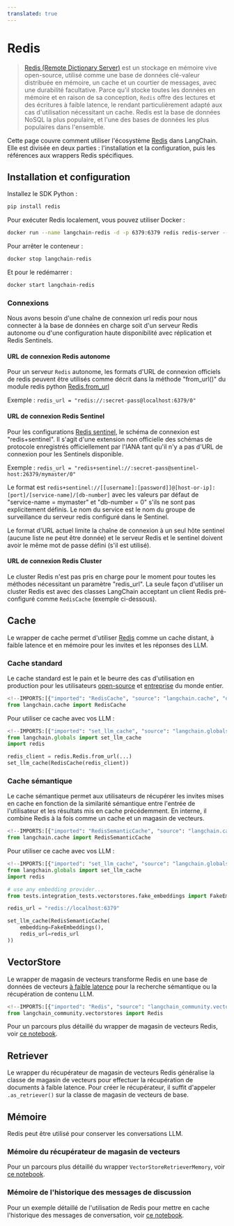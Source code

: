 ```yaml
---
translated: true
---
```


# Redis

>[Redis (Remote Dictionary Server)](https://en.wikipedia.org/wiki/Redis) est un stockage en mémoire vive open-source,
> utilisé comme une base de données clé-valeur distribuée en mémoire, un cache et un courtier de messages, avec une durabilité facultative.
> Parce qu'il stocke toutes les données en mémoire et en raison de sa conception, `Redis` offre des lectures et des écritures à faible latence,
> le rendant particulièrement adapté aux cas d'utilisation nécessitant un cache. Redis est la base de données NoSQL la plus populaire,
> et l'une des bases de données les plus populaires dans l'ensemble.

Cette page couvre comment utiliser l'écosystème [Redis](https://redis.com) dans LangChain.
Elle est divisée en deux parties : l'installation et la configuration, puis les références aux wrappers Redis spécifiques.

## Installation et configuration

Installez le SDK Python :

```bash
pip install redis
```

Pour exécuter Redis localement, vous pouvez utiliser Docker :

```bash
docker run --name langchain-redis -d -p 6379:6379 redis redis-server --save 60 1 --loglevel warning
```

Pour arrêter le conteneur :

```bash
docker stop langchain-redis
```

Et pour le redémarrer :

```bash
docker start langchain-redis
```

### Connexions

Nous avons besoin d'une chaîne de connexion url redis pour nous connecter à la base de données en charge soit d'un serveur Redis autonome
ou d'une configuration haute disponibilité avec réplication et Redis Sentinels.

#### URL de connexion Redis autonome

Pour un serveur `Redis` autonome, les formats d'URL de connexion officiels de redis peuvent être utilisés comme décrit dans la méthode "from_url()" du module redis python
[Redis.from_url](https://redis-py.readthedocs.io/en/stable/connections.html#redis.Redis.from_url)

Exemple : `redis_url = "redis://:secret-pass@localhost:6379/0"`

#### URL de connexion Redis Sentinel

Pour les configurations [Redis sentinel](https://redis.io/docs/management/sentinel/), le schéma de connexion est "redis+sentinel".
Il s'agit d'une extension non officielle des schémas de protocole enregistrés officiellement par l'IANA tant qu'il n'y a pas d'URL de connexion
pour les Sentinels disponible.

Exemple : `redis_url = "redis+sentinel://:secret-pass@sentinel-host:26379/mymaster/0"`

Le format est `redis+sentinel://[[username]:[password]]@[host-or-ip]:[port]/[service-name]/[db-number]`
avec les valeurs par défaut de "service-name = mymaster" et "db-number = 0" s'ils ne sont pas explicitement définis.
Le nom du service est le nom du groupe de surveillance du serveur redis configuré dans le Sentinel.

Le format d'URL actuel limite la chaîne de connexion à un seul hôte sentinel (aucune liste ne peut être donnée) et
le serveur Redis et le sentinel doivent avoir le même mot de passe défini (s'il est utilisé).

#### URL de connexion Redis Cluster

Le cluster Redis n'est pas pris en charge pour le moment pour toutes les méthodes nécessitant un paramètre "redis_url".
La seule façon d'utiliser un cluster Redis est avec des classes LangChain acceptant un client Redis pré-configuré comme `RedisCache`
(exemple ci-dessous).

## Cache

Le wrapper de cache permet d'utiliser [Redis](https://redis.io) comme un cache distant, à faible latence et en mémoire pour les invites et les réponses des LLM.

### Cache standard

Le cache standard est le pain et le beurre des cas d'utilisation en production pour les utilisateurs [open-source](https://redis.io) et [entreprise](https://redis.com) du monde entier.

```python
<!--IMPORTS:[{"imported": "RedisCache", "source": "langchain.cache", "docs": "https://api.python.langchain.com/en/latest/cache/langchain_community.cache.RedisCache.html", "title": "Redis"}]-->
from langchain.cache import RedisCache
```

Pour utiliser ce cache avec vos LLM :

```python
<!--IMPORTS:[{"imported": "set_llm_cache", "source": "langchain.globals", "docs": "https://api.python.langchain.com/en/latest/globals/langchain.globals.set_llm_cache.html", "title": "Redis"}]-->
from langchain.globals import set_llm_cache
import redis

redis_client = redis.Redis.from_url(...)
set_llm_cache(RedisCache(redis_client))
```

### Cache sémantique

Le cache sémantique permet aux utilisateurs de récupérer les invites mises en cache en fonction de la similarité sémantique entre l'entrée de l'utilisateur et les résultats mis en cache précédemment. En interne, il combine Redis à la fois comme un cache et un magasin de vecteurs.

```python
<!--IMPORTS:[{"imported": "RedisSemanticCache", "source": "langchain.cache", "docs": "https://api.python.langchain.com/en/latest/cache/langchain_community.cache.RedisSemanticCache.html", "title": "Redis"}]-->
from langchain.cache import RedisSemanticCache
```

Pour utiliser ce cache avec vos LLM :

```python
<!--IMPORTS:[{"imported": "set_llm_cache", "source": "langchain.globals", "docs": "https://api.python.langchain.com/en/latest/globals/langchain.globals.set_llm_cache.html", "title": "Redis"}]-->
from langchain.globals import set_llm_cache
import redis

# use any embedding provider...
from tests.integration_tests.vectorstores.fake_embeddings import FakeEmbeddings

redis_url = "redis://localhost:6379"

set_llm_cache(RedisSemanticCache(
    embedding=FakeEmbeddings(),
    redis_url=redis_url
))
```

## VectorStore

Le wrapper de magasin de vecteurs transforme Redis en une base de données de vecteurs [à faible latence](https://redis.com/solutions/use-cases/vector-database/) pour la recherche sémantique ou la récupération de contenu LLM.

```python
<!--IMPORTS:[{"imported": "Redis", "source": "langchain_community.vectorstores", "docs": "https://api.python.langchain.com/en/latest/vectorstores/langchain_community.vectorstores.redis.base.Redis.html", "title": "Redis"}]-->
from langchain_community.vectorstores import Redis
```

Pour un parcours plus détaillé du wrapper de magasin de vecteurs Redis, voir [ce notebook](/docs/integrations/vectorstores/redis).

## Retriever

Le wrapper du récupérateur de magasin de vecteurs Redis généralise la classe de magasin de vecteurs pour effectuer
la récupération de documents à faible latence. Pour créer le récupérateur, il suffit
d'appeler `.as_retriever()` sur la classe de magasin de vecteurs de base.

## Mémoire

Redis peut être utilisé pour conserver les conversations LLM.

### Mémoire du récupérateur de magasin de vecteurs

Pour un parcours plus détaillé du wrapper `VectorStoreRetrieverMemory`, voir [ce notebook](/docs/modules/memory/types/vectorstore_retriever_memory).

### Mémoire de l'historique des messages de discussion

Pour un exemple détaillé de l'utilisation de Redis pour mettre en cache l'historique des messages de conversation, voir [ce notebook](/docs/integrations/memory/redis_chat_message_history).
